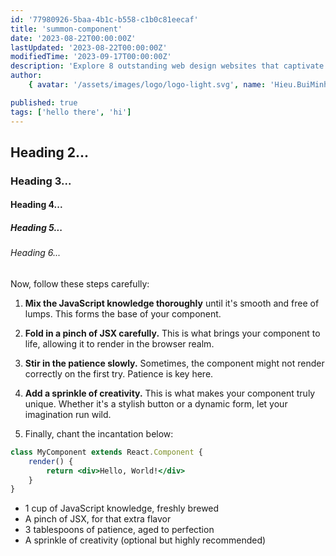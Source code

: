 ```yaml
---
id: '77980926-5baa-4b1c-b558-c1b0c81eecaf'
title: 'summon-component'
date: '2023-08-22T00:00:00Z'
lastUpdated: '2023-08-22T00:00:00Z'
modifiedTime: '2023-09-17T00:00:00Z'
description: 'Explore 8 outstanding web design websites that captivate and inspire. Elevate your design game with these top-notch platforms.'
author:
    { avatar: '/assets/images/logo/logo-light.svg', name: 'Hieu.BuiMinh', github: 'https://github.com/Hieu-BuiMinh' }

published: true
tags: ['hello there', 'hi']
---
```


## Heading 2...

### Heading 3...

#### Heading 4...

##### Heading 5...

###### Heading 6...

Now, follow these steps carefully:

1. **Mix the JavaScript knowledge thoroughly** until it's smooth and free of lumps. This forms the base of your component.

2. **Fold in a pinch of JSX carefully.** This is what brings your component to life, allowing it to render in the browser realm.

3. **Stir in the patience slowly.** Sometimes, the component might not render correctly on the first try. Patience is key here.

4. **Add a sprinkle of creativity.** This is what makes your component truly unique. Whether it's a stylish button or a dynamic form, let your imagination run wild.

5. Finally, chant the incantation below:

```jsx
class MyComponent extends React.Component {
	render() {
		return <div>Hello, World!</div>
	}
}
```

-   1 cup of JavaScript knowledge, freshly brewed
-   A pinch of JSX, for that extra flavor
-   3 tablespoons of patience, aged to perfection
-   A sprinkle of creativity (optional but highly recommended)
